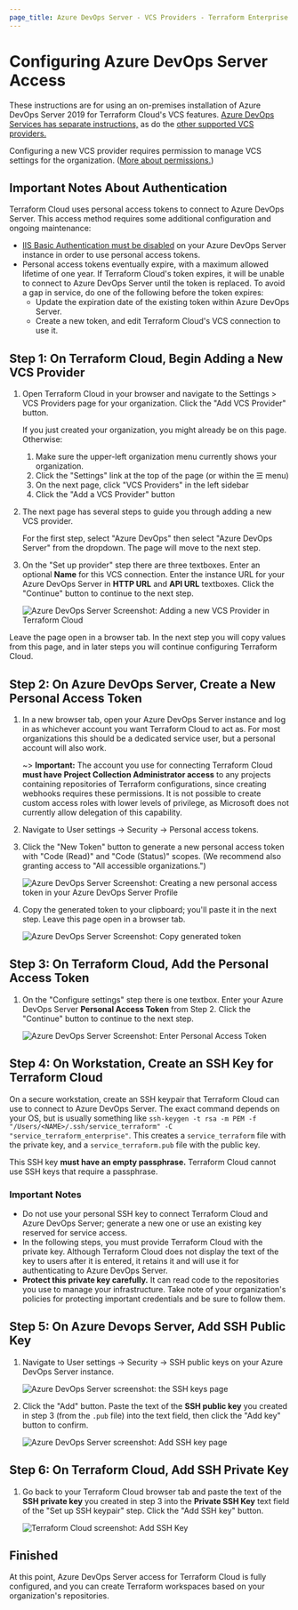 ```yaml
---
page_title: Azure DevOps Server - VCS Providers - Terraform Enterprise
---
```


# Configuring Azure DevOps Server Access

These instructions are for using an on-premises installation of Azure DevOps Server 2019 for Terraform Cloud's VCS features. [Azure DevOps Services has separate instructions,](/enterprise/vcs/azure-devops-services) as do the [other supported VCS providers.](/enterprise/vcs)

Configuring a new VCS provider requires permission to manage VCS settings for the organization. ([More about permissions.](/enterprise/users-teams-organizations/permissions))

[permissions-citation]: #intentionally-unused---keep-for-maintainers

## Important Notes About Authentication

Terraform Cloud uses personal access tokens to connect to Azure DevOps Server. This access method requires some additional configuration and ongoing maintenance:

-   [IIS Basic Authentication must be disabled](https://docs.microsoft.com/en-us/azure/devops/integrate/get-started/authentication/iis-basic-auth?view=azure-devops) on your Azure DevOps Server instance in order to use personal access tokens.
-   Personal access tokens eventually expire, with a maximum allowed lifetime of one year. If Terraform Cloud's token expires, it will be unable to connect to Azure DevOps Server until the token is replaced. To avoid a gap in service, do one of the following before the token expires:
    -   Update the expiration date of the existing token within Azure DevOps Server.
    -   Create a new token, and edit Terraform Cloud's VCS connection to use it.

## Step 1: On Terraform Cloud, Begin Adding a New VCS Provider

1.  Open Terraform Cloud in your browser and navigate to the Settings > VCS Providers page for your organization. Click the "Add VCS Provider" button.

    If you just created your organization, you might already be on this page. Otherwise:

    1.  Make sure the upper-left organization menu currently shows your organization.
    2.  Click the "Settings" link at the top of the page (or within the ☰ menu)
    3.  On the next page, click "VCS Providers" in the left sidebar
    4.  Click the "Add a VCS Provider" button

2.  The next page has several steps to guide you through adding a new VCS provider.

    For the first step, select "Azure DevOps" then select "Azure DevOps Server" from the dropdown. The page will move to the next step.

3.  On the "Set up provider" step there are three textboxes. Enter an optional **Name** for this VCS connection. Enter the instance URL for your Azure DevOps Server in **HTTP URL** and **API URL** textboxes. Click the "Continue" button to continue to the next step.

    ![Azure DevOps Server Screenshot: Adding a new VCS Provider in Terraform Cloud](/img/docs/azure-devops-server-setup-provider.png)

Leave the page open in a browser tab. In the next step you will copy values from this page, and in later steps you will continue configuring Terraform Cloud.

## Step 2: On Azure DevOps Server, Create a New Personal Access Token

1.  In a new browser tab, open your Azure DevOps Server instance and log in as whichever account you want Terraform Cloud to act as. For most organizations this should be a dedicated service user, but a personal account will also work.

    ~> **Important:** The account you use for connecting Terraform Cloud **must have Project Collection Administrator access** to any projects containing repositories of Terraform configurations, since creating webhooks requires these permissions. It is not possible to create custom access roles with lower levels of privilege, as Microsoft does not currently allow delegation of this capability.

2.  Navigate to User settings -> Security -> Personal access tokens.

3.  Click the "New Token" button to generate a new personal access token with "Code (Read)" and "Code (Status)" scopes. (We recommend also granting access to "All accessible organizations.")

    ![Azure DevOps Server Screenshot: Creating a new personal access token in your Azure DevOps Server Profile](/img/docs/azure-devops-server-create-token.png)

4.  Copy the generated token to your clipboard; you'll paste it in the next step. Leave this page open in a browser tab.

    ![Azure DevOps Server Screenshot: Copy generated token](/img/docs/azure-devops-server-copy-token.png)

## Step 3: On Terraform Cloud, Add the Personal Access Token

1.  On the "Configure settings" step there is one textbox. Enter your Azure DevOps Server **Personal Access Token** from Step 2. Click the "Continue" button to continue to the next step.

    ![Azure DevOps Server Screenshot: Enter Personal Access Token](/img/docs/azure-devops-server-configure-settings.png)

## Step 4: On Workstation, Create an SSH Key for Terraform Cloud

On a secure workstation, create an SSH keypair that Terraform Cloud can use to connect to Azure DevOps Server. The exact command depends on your OS, but is usually something like `ssh-keygen -t rsa -m PEM -f "/Users/<NAME>/.ssh/service_terraform" -C "service_terraform_enterprise"`. This creates a `service_terraform` file with the private key, and a `service_terraform.pub` file with the public key.

This SSH key **must have an empty passphrase.** Terraform Cloud cannot use SSH keys that require a passphrase.

### Important Notes

-   Do not use your personal SSH key to connect Terraform Cloud and Azure DevOps Server; generate a new one or use an existing key reserved for service access.
-   In the following steps, you must provide Terraform Cloud with the private key. Although Terraform Cloud does not display the text of the key to users after it is entered, it retains it and will use it for authenticating to Azure DevOps Server.
-   **Protect this private key carefully.** It can read code to the repositories you use to manage your infrastructure. Take note of your organization's policies for protecting important credentials and be sure to follow them.

## Step 5: On Azure Devops Server, Add SSH Public Key

1.  Navigate to User settings -> Security -> SSH public keys on your Azure DevOps Server instance.

    ![Azure DevOps Server screenshot: the SSH keys page](/img/docs/azure-devops-server-public-keys.png)

2.  Click the "Add" button. Paste the text of the **SSH public key** you created in step 3 (from the `.pub` file) into the text field, then click the "Add key" button to confirm.

    ![Azure DevOps Server screenshot: Add SSH key page](/img/docs/azure-devops-server-public-keys-add.png)

## Step 6: On Terraform Cloud, Add SSH Private Key

1.  Go back to your Terraform Cloud browser tab and paste the text of the **SSH private key** you created in step 3 into the **Private SSH Key** text field of the "Set up SSH keypair" step. Click the "Add SSH key" button.

    ![Terraform Cloud screenshot: Add SSH Key](/img/docs/azure-devops-server-add-private-key.png)

## Finished

At this point, Azure DevOps Server access for Terraform Cloud is fully configured, and you can create Terraform workspaces based on your organization's repositories.
